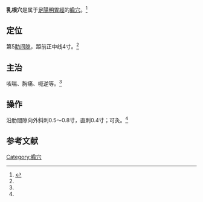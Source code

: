 {{medical}}
{{Infobox acupoint
|name = 乳根穴
|image = 
|imagesize = 
|caption =
|simplified = 乳根
|traditional = 乳根
|code = ST18
|pinyin = Rǔgēn
|meridian = 足陽明胃經
|location = 第5[[肋间隙|肋间隙]]，距前正中线4寸
|treat = 咳喘、胸痛、呃逆等
|processing = 沿肋間隙向外斜刺0.5～0.8寸，直刺0.4寸；可灸
|footnotes = 
}}
'''乳根穴'''是属于[[足陽明胃經|足陽明胃經]]的[[腧穴|腧穴]]。<ref name="针灸学">{{Cite book |title=针灸学 |url=https://archive.org/details/zhenjiuxue0000unse |author=孙国杰 主编 |publisher=[[上海科学技术出版社|上海科学技术出版社]] |year=1997 |pages=[https://archive.org/details/zhenjiuxue0000unse/page/52 52] |isbn=7-5323-4102-X}}</ref>

==定位==
第5[[肋间隙|肋间隙]]，距前正中线4寸。<ref name="针灸学"/>

==主治==
咳喘、胸痛、呃逆等。<ref name="针灸学"/>

==操作==
沿肋間隙向外斜刺0.5～0.8寸，直刺0.4寸；可灸。<ref name="针灸学"/>

==参考文献==
{{reflist}}

{{经络}}
{{足陽明胃經}}

{{DEFAULTSORT:R}}
[[Category:腧穴|Category:腧穴]]